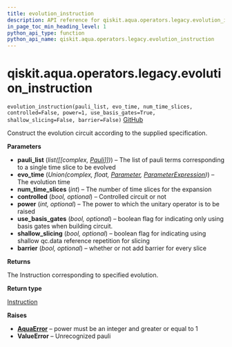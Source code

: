 ```yaml
---
title: evolution_instruction
description: API reference for qiskit.aqua.operators.legacy.evolution_instruction
in_page_toc_min_heading_level: 1
python_api_type: function
python_api_name: qiskit.aqua.operators.legacy.evolution_instruction
---
```


<span id="qiskit-aqua-operators-legacy-evolution-instruction" />

# qiskit.aqua.operators.legacy.evolution\_instruction

<span id="qiskit.aqua.operators.legacy.evolution_instruction" />

`evolution_instruction(pauli_list, evo_time, num_time_slices, controlled=False, power=1, use_basis_gates=True, shallow_slicing=False, barrier=False)` [GitHub](https://github.com/qiskit-community/qiskit-aqua/tree/stable/0.8/qiskit/aqua/operators/legacy/common.py "view source code")

Construct the evolution circuit according to the supplied specification.

**Parameters**

*   **pauli\_list** (*list(\[\[complex,* [*Pauli*](qiskit.quantum_info.Pauli "qiskit.quantum_info.Pauli")*]])*) – The list of pauli terms corresponding to a single time slice to be evolved
*   **evo\_time** (*Union(complex, float,* [*Parameter*](qiskit.circuit.Parameter "qiskit.circuit.Parameter")*,* [*ParameterExpression*](qiskit.circuit.ParameterExpression "qiskit.circuit.ParameterExpression")*)*) – The evolution time
*   **num\_time\_slices** (*int*) – The number of time slices for the expansion
*   **controlled** (*bool, optional*) – Controlled circuit or not
*   **power** (*int, optional*) – The power to which the unitary operator is to be raised
*   **use\_basis\_gates** (*bool, optional*) – boolean flag for indicating only using basis gates when building circuit.
*   **shallow\_slicing** (*bool, optional*) – boolean flag for indicating using shallow qc.data reference repetition for slicing
*   **barrier** (*bool, optional*) – whether or not add barrier for every slice

**Returns**

The Instruction corresponding to specified evolution.

**Return type**

[Instruction](qiskit.circuit.Instruction "qiskit.circuit.Instruction")

**Raises**

*   [**AquaError**](qiskit.aqua.AquaError "qiskit.aqua.AquaError") – power must be an integer and greater or equal to 1
*   **ValueError** – Unrecognized pauli

